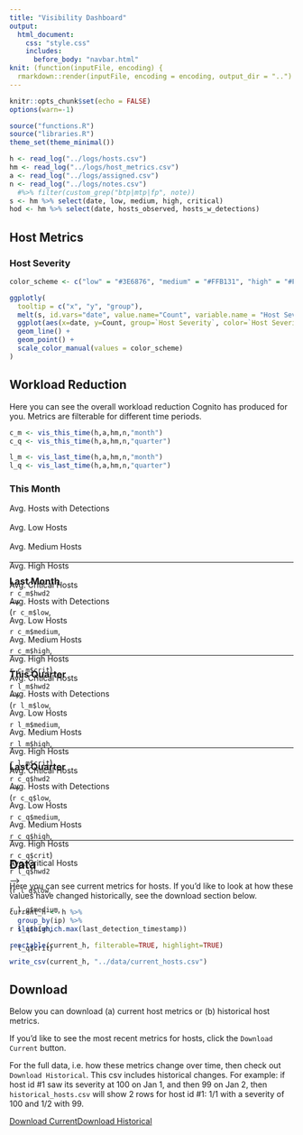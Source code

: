 ```yaml
---
title: "Visibility Dashboard"
output:
  html_document:
    css: "style.css"
    includes:
      before_body: "navbar.html"
knit: (function(inputFile, encoding) {
  rmarkdown::render(inputFile, encoding = encoding, output_dir = "..") })
---
```


```r
knitr::opts_chunk$set(echo = FALSE)
options(warn=-1)
```

```r
source("functions.R")
source("libraries.R")
theme_set(theme_minimal())
```

```r
h <- read_log("../logs/hosts.csv")
hm <- read_log("../logs/host_metrics.csv")
a <- read_log("../logs/assigned.csv")
n <- read_log("../logs/notes.csv")
  #%>% filter(custom_grep("btp|mtp|fp", note))
s <- hm %>% select(date, low, medium, high, critical)
hod <- hm %>% select(date, hosts_observed, hosts_w_detections)
```

## Host Metrics {.tabset}

### Host Severity

```r
color_scheme <- c("low" = "#3E6876", "medium" = "#FFB131", "high" = "#FF591E", "critical" = "#DE1829")

ggplotly(
  tooltip = c("x", "y", "group"),
  melt(s, id.vars="date", value.name="Count", variable.name = "Host Severity") %>%
  ggplot(aes(x=date, y=Count, group=`Host Severity`, color=`Host Severity`)) +
  geom_line() +
  geom_point() +
  scale_color_manual(values = color_scheme)
)
```

## Workload Reduction {.tabset}

Here you can see the overall workload reduction Cognito has produced for you. Metrics are filterable for different time periods.

```r
c_m <- vis_this_time(h,a,hm,n,"month")
c_q <- vis_this_time(h,a,hm,n,"quarter")

l_m <- vis_last_time(h,a,hm,n,"month")
l_q <- vis_last_time(h,a,hm,n,"quarter")
```


### This Month

<div style="height:90px;">

<div>
  <div id="w-label">Avg. Hosts with Detections</div>
  <div id="w-arrow"> ⠀⠀</div>
  <div id="w-label">Avg. Low Hosts</div>
  <div id="w-arrow"> ⠀⠀</div>
  <div id="w-label">Avg. Medium Hosts</div>
  <div id="w-arrow"> ⠀⠀</div>
  <div id="w-label">Avg. High Hosts</div>
  <div id="w-arrow"> ⠀⠀</div>
  <div id="w-label">Avg. Critical Hosts</div>
</div>
<div>
  <div id="w-label"> <a id="stat"> `r c_m$hwd2` </a> </div>
  <div id="w-arrow"> ⟶ </div>
  <div id="w-label"> <a id="stat"> (`r c_m$low`, </a> </div>
  <div id="w-arrow" style="color:white;"> ⟶ </div>
  <div id="w-label"> <a id="stat"> `r c_m$medium`, </a> </div>
  <div id="w-arrow" style="color:white;"> ⟶ </div>
  <div id="w-label"> <a id="stat"> `r c_m$high`, </a> </div>
  <div id="w-arrow" style="color:white;"> ⟶ </div>
  <div id="w-label"> <a id="stat"> `r c_m$crit`) </a> </div>
</div>

</div>

***

### Last Month

<div style="height:90px;">

<div>
  <div id="w-label">Avg. Hosts with Detections</div>
  <div id="w-arrow"> ⠀⠀</div>
  <div id="w-label">Avg. Low Hosts</div>
  <div id="w-arrow"> ⠀⠀</div>
  <div id="w-label">Avg. Medium Hosts</div>
  <div id="w-arrow"> ⠀⠀</div>
  <div id="w-label">Avg. High Hosts</div>
  <div id="w-arrow"> ⠀⠀</div>
  <div id="w-label">Avg. Critical Hosts</div>
</div>
<div>
  <div id="w-label"> <a id="stat"> `r l_m$hwd2` </a> </div>
  <div id="w-arrow"> ⟶ </div>
  <div id="w-label"> <a id="stat"> (`r l_m$low`, </a> </div>
  <div id="w-arrow" style="color:white;"> ⟶ </div>
  <div id="w-label"> <a id="stat"> `r l_m$medium`, </a> </div>
  <div id="w-arrow" style="color:white;"> ⟶ </div>
  <div id="w-label"> <a id="stat"> `r l_m$high`, </a> </div>
  <div id="w-arrow" style="color:white;" > ⟶ </div>
  <div id="w-label"> <a id="stat"> `r l_m$crit`) </a> </div>
</div>

</div>

***

### This Quarter

<div style="height:90px;">

<div>
  <div id="w-label">Avg. Hosts with Detections</div>
  <div id="w-arrow"> ⠀⠀</div>
  <div id="w-label">Avg. Low Hosts</div>
  <div id="w-arrow"> ⠀⠀</div>
  <div id="w-label">Avg. Medium Hosts</div>
  <div id="w-arrow"> ⠀⠀</div>
  <div id="w-label">Avg. High Hosts</div>
  <div id="w-arrow"> ⠀⠀</div>
  <div id="w-label">Avg. Critical Hosts</div>
</div>
<div>
  <div id="w-label"> <a id="stat"> `r c_q$hwd2` </a> </div>
  <div id="w-arrow"> ⟶ </div>
  <div id="w-label"> <a id="stat"> (`r c_q$low`, </a> </div>
  <div id="w-arrow" style="color:white;"> ⟶ </div>
  <div id="w-label"> <a id="stat"> `r c_q$medium`, </a> </div>
  <div id="w-arrow" style="color:white;"> ⟶ </div>
  <div id="w-label"> <a id="stat"> `r c_q$high`, </a> </div>
  <div id="w-arrow" style="color:white;" > ⟶ </div>
  <div id="w-label"> <a id="stat"> `r c_q$crit`) </a> </div>
</div>

</div>

***

### Last Quarter

<div style="height:90px;">

<div>
  <div id="w-label">Avg. Hosts with Detections</div>
  <div id="w-arrow"> ⠀⠀</div>
  <div id="w-label">Avg. Low Hosts</div>
  <div id="w-arrow"> ⠀⠀</div>
  <div id="w-label">Avg. Medium Hosts</div>
  <div id="w-arrow"> ⠀⠀</div>
  <div id="w-label">Avg. High Hosts</div>
  <div id="w-arrow"> ⠀⠀</div>
  <div id="w-label">Avg. Critical Hosts</div>
</div>
<div>
  <div id="w-label"> <a id="stat"> `r l_q$hwd2` </a> </div>
  <div id="w-arrow"> ⟶ </div>
  <div id="w-label"> <a id="stat"> (`r l_q$low`, </a> </div>
  <div id="w-arrow" style="color:white;"> ⟶ </div>
  <div id="w-label"> <a id="stat"> `r l_q$medium`, </a> </div>
  <div id="w-arrow" style="color:white;"> ⟶ </div>
  <div id="w-label"> <a id="stat"> `r l_q$high`, </a> </div>
  <div id="w-arrow" style="color:white;" > ⟶ </div>
  <div id="w-label"> <a id="stat"> `r l_q$crit`) </a> </div>
</div>

</div>

***

## Data

Here you can see current metrics for hosts. If you'd like to look at how these values have changed historically, see the download section below.

```r
current_h <- h %>% 
  group_by(ip) %>%
  slice(which.max(last_detection_timestamp))

reactable(current_h, filterable=TRUE, highlight=TRUE)

write_csv(current_h, "../data/current_hosts.csv")
```

## Download

Below you can download (a) current host metrics or (b) historical host metrics.

If you'd like to see the most recent metrics for hosts, click the `Download Current` button.

For the full data, i.e. how these metrics change over time, then check out `Download Historical`. This csv includes historical changes. For example: if host id #1 saw its severity at 100 on Jan 1, and then 99 on Jan 2, then `historical_hosts.csv` will show 2 rows for host id #1: 1/1 with a severity of 100 and 1/2 with 99.

<p>

<a id="button" download="current_hosts.csv" href="../data/current_hosts.csv">Download Current</a><a id="button" download="historical_hosts.csv" href="../logs/hosts.csv">Download Historical</a>

</p>
